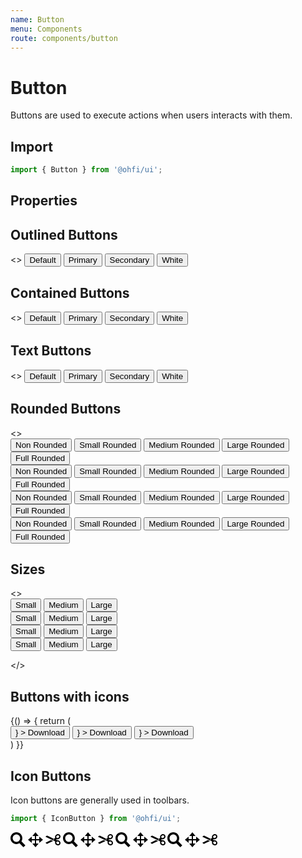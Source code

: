 ```yaml
---
name: Button
menu: Components
route: components/button
---
```



# Button

Buttons are used to execute actions when users interacts with them.

## Import

```javascript
import { Button } from '@ohfi/ui';
```

## Properties

<Props of={Button} />

## Outlined Buttons

<Playground>
  <>
    <Button variant="outlined" className="m-1">
      Default
    </Button>
    <Button variant="outlined" color="primary" className="m-1">
      Primary
    </Button>
    <Button variant="outlined" color="secondary" className="m-1">
      Secondary
    </Button>
    <Button variant="outlined" color="white" className="m-1">
      White
    </Button>
  </>
</Playground>

## Contained Buttons

<Playground>
  <>
    <Button variant="contained" className="m-1">
      Default
    </Button>
    <Button variant="contained" color="primary" className="m-1">
      Primary
    </Button>
    <Button variant="contained" color="secondary" className="m-1">
      Secondary
    </Button>
    <Button variant="contained" color="white" className="m-1">
      White
    </Button>
  </>
</Playground>

## Text Buttons

<Playground>
  <>
    <Button variant="text" className="m-1">
      Default
    </Button>
    <Button variant="text" color="primary" className="m-1">
      Primary
    </Button>
    <Button variant="text" color="secondary" className="m-1">
      Secondary
    </Button>
    <Button variant="text" color="white" className="m-1">
      White
    </Button>
  </>
</Playground>

## Rounded Buttons

<Playground>
  <>
    <div className="mb-2">
      <Button variant="contained" rounded="none" className="m-1">
        Non Rounded
      </Button>
      <Button variant="contained" rounded="small" className="m-1">
        Small Rounded
      </Button>
      <Button variant="contained" rounded="medium" className="m-1">
        Medium Rounded
      </Button>
      <Button variant="contained" rounded="large" className="m-1">
        Large Rounded
      </Button>
      <Button variant="contained" rounded="full" className="m-1">
        Full Rounded
      </Button>
    </div>
    <div className="mb-2">
      <Button
        variant="contained"
        rounded="none"
        color="primary"
        className="m-1"
      >
        Non Rounded
      </Button>
      <Button
        variant="contained"
        rounded="small"
        color="primary"
        className="m-1"
      >
        Small Rounded
      </Button>
      <Button
        variant="contained"
        rounded="medium"
        color="primary"
        className="m-1"
      >
        Medium Rounded
      </Button>
      <Button
        variant="contained"
        rounded="large"
        color="primary"
        className="m-1"
      >
        Large Rounded
      </Button>
      <Button
        variant="contained"
        rounded="full"
        color="primary"
        className="m-1"
      >
        Full Rounded
      </Button>
    </div>
    <div className="mb-2">
      <Button
        variant="contained"
        rounded="none"
        color="secondary"
        className="m-1"
      >
        Non Rounded
      </Button>
      <Button
        variant="contained"
        rounded="small"
        color="secondary"
        className="m-1"
      >
        Small Rounded
      </Button>
      <Button
        variant="contained"
        rounded="medium"
        color="secondary"
        className="m-1"
      >
        Medium Rounded
      </Button>
      <Button
        variant="contained"
        rounded="large"
        color="secondary"
        className="m-1"
      >
        Large Rounded
      </Button>
      <Button
        variant="contained"
        rounded="full"
        color="secondary"
        className="m-1"
      >
        Full Rounded
      </Button>
    </div>
    <div className="mb-2">
      <Button
        variant="contained"
        rounded="none"
        color="white"
        className="m-1"
      >
        Non Rounded
      </Button>
      <Button
        variant="contained"
        rounded="small"
        color="white"
        className="m-1"
      >
        Small Rounded
      </Button>
      <Button
        variant="contained"
        rounded="medium"
        color="white"
        className="m-1"
      >
        Medium Rounded
      </Button>
      <Button
        variant="contained"
        rounded="large"
        color="white"
        className="m-1"
      >
        Large Rounded
      </Button>
      <Button
        variant="contained"
        rounded="full"
        color="white"
        className="m-1"
      >
        Full Rounded
      </Button>
    </div>
  </>
</Playground>

## Sizes

<Playground>
  <>
    <div>
      <Button variant="contained" size="small" className="m-1">
        Small
      </Button>
      <Button variant="contained" size="medium" className="m-1">
        Medium
      </Button>
      <Button variant="contained" size="large" className="m-1">
        Large
      </Button>
    </div>
    <div>
      <Button
        variant="contained"
        size="small"
        color="primary"
        className="m-1"
      >
        Small
      </Button>
      <Button
        variant="contained"
        size="medium"
        color="primary"
        className="m-1"
      >
        Medium
      </Button>
      <Button
        variant="contained"
        size="large"
        color="primary"
        className="m-1"
      >
        Large
      </Button>
    </div>
    <div>
      <Button
        variant="contained"
        size="small"
        color="secondary"
        className="m-1"
      >
        Small
      </Button>
      <Button
        variant="contained"
        size="medium"
        color="secondary"
        className="m-1"
      >
        Medium
      </Button>
      <Button
        variant="contained"
        size="large"
        color="secondary"
        className="m-1"
      >
        Large
      </Button>
    </div>
    <div>
      <Button
        variant="contained"
        size="small"
        color="white"
        className="m-1"
      >
        Small
      </Button>
      <Button
        variant="contained"
        size="medium"
        color="white"
        className="m-1"
      >
        Medium
      </Button>
      <Button
        variant="contained"
        size="large"
        color="white"
        className="m-1"
      >
        Large
      </Button>
    </div>

</>

</Playground>

## Buttons with icons

<Playground>
{() => {
    return (
         <div className="flex">
        <Button
      variant="contained"
      color="primary"
      className="m-1"
      startIcon={
    <svg
      xmlns="http://www.w3.org/2000/svg"
      viewBox="0 0 20 20"
    >
      <path d="M13 8V2H7v6H2l8 8 8-8h-5zM0 18h20v2H0v-2z" />
    </svg>
  }
    >
      Download
    </Button>
     <Button
      variant="contained"
      color="primary"
      className="m-1"
      endIcon={
    <svg
      xmlns="http://www.w3.org/2000/svg"
      viewBox="0 0 20 20"
    >
      <path d="M13 8V2H7v6H2l8 8 8-8h-5zM0 18h20v2H0v-2z" />
    </svg>
  }
    >
      Download
    </Button>
    <Button
      variant="outlined"
      rounded="full"
      color="default"
      className="m-1"
      endIcon={
    <svg height="512pt" viewBox="0 0 512 512" width="512pt" xmlns="http://www.w3.org/2000/svg"><path d="m277.332031 128c0 11.78125-9.550781 21.332031-21.332031 21.332031s-21.332031-9.550781-21.332031-21.332031 9.550781-21.332031 21.332031-21.332031 21.332031 9.550781 21.332031 21.332031zm0 0"/><path d="m256 405.332031c-8.832031 0-16-7.167969-16-16v-165.332031h-21.332031c-8.832031 0-16-7.167969-16-16s7.167969-16 16-16h37.332031c8.832031 0 16 7.167969 16 16v181.332031c0 8.832031-7.167969 16-16 16zm0 0"/><path d="m256 512c-141.164062 0-256-114.835938-256-256s114.835938-256 256-256 256 114.835938 256 256-114.835938 256-256 256zm0-480c-123.519531 0-224 100.480469-224 224s100.480469 224 224 224 224-100.480469 224-224-100.480469-224-224-224zm0 0"/><path d="m304 405.332031h-96c-8.832031 0-16-7.167969-16-16s7.167969-16 16-16h96c8.832031 0 16 7.167969 16 16s-7.167969 16-16 16zm0 0"/></svg>
  }
    >
      Download
    </Button>
      </div>
    )
  }}

</Playground>

## Icon Buttons

Icon buttons are generally used in toolbars.

```javascript
import { IconButton } from '@ohfi/ui';
```

<Playground>
  <IconButton className="mr-2">
    <svg xmlns="http://www.w3.org/2000/svg" width="24" height="24" viewBox="0 0 24 24"><path d="M23.822 20.88l-6.353-6.354c.93-1.465 1.467-3.2 1.467-5.059.001-5.219-4.247-9.467-9.468-9.467s-9.468 4.248-9.468 9.468c0 5.221 4.247 9.469 9.468 9.469 1.768 0 3.421-.487 4.839-1.333l6.396 6.396 3.119-3.12zm-20.294-11.412c0-3.273 2.665-5.938 5.939-5.938 3.275 0 5.94 2.664 5.94 5.938 0 3.275-2.665 5.939-5.94 5.939-3.274 0-5.939-2.664-5.939-5.939z"/></svg>
  </IconButton>
  <IconButton className="mr-2" variant="text">
    <svg xmlns="http://www.w3.org/2000/svg" width="24" height="24" viewBox="0 0 24 24"><path d="M24 12l-6-5v4h-5v-5h4l-5-6-5 6h4v5h-5v-4l-6 5 6 5v-4h5v5h-4l5 6 5-6h-4v-5h5v4z"/></svg>
  </IconButton>
  <IconButton className="mr-2" variant="outlined" >
    <svg xmlns="http://www.w3.org/2000/svg" width="24" height="24" viewBox="0 0 24 24"><path d="M12.026 14.116c-3.475 1.673-7.504 3.619-8.484 4.09-1.848.889-3.542-1.445-3.542-1.445l8.761-4.226 3.265 1.581zm7.93 6.884c-.686 0-1.393-.154-2.064-.479-1.943-.941-2.953-3.001-2.498-4.854.26-1.057-.296-1.201-1.145-1.612l-14.189-6.866s1.7-2.329 3.546-1.436c1.134.549 5.689 2.747 9.614 4.651l.985-.474c.85-.409 1.406-.552 1.149-1.609-.451-1.855.564-3.913 2.51-4.848.669-.321 1.373-.473 2.054-.473 2.311 0 4.045 1.696 4.045 3.801 0 1.582-.986 3.156-2.613 3.973-1.625.816-2.765.18-4.38.965l-.504.245.552.27c1.613.789 2.754.156 4.377.976 1.624.819 2.605 2.392 2.605 3.97 0 2.108-1.739 3.8-4.044 3.8zm-2.555-12.815c.489 1.022 1.876 1.378 3.092.793 1.217-.584 1.809-1.893 1.321-2.916-.489-1.022-1.876-1.379-3.093-.794s-1.808 1.894-1.32 2.917zm-3.643 3.625c0-.414-.335-.75-.75-.75-.414 0-.75.336-.75.75s.336.75.75.75.75-.336.75-.75zm6.777 3.213c-1.215-.588-2.604-.236-3.095.786-.491 1.022.098 2.332 1.313 2.919 1.215.588 2.603.235 3.094-.787.492-1.021-.097-2.33-1.312-2.918z"/></svg>
  </IconButton>
  <IconButton className="mr-2" color="primary">
    <svg xmlns="http://www.w3.org/2000/svg" width="24" height="24" viewBox="0 0 24 24"><path d="M23.822 20.88l-6.353-6.354c.93-1.465 1.467-3.2 1.467-5.059.001-5.219-4.247-9.467-9.468-9.467s-9.468 4.248-9.468 9.468c0 5.221 4.247 9.469 9.468 9.469 1.768 0 3.421-.487 4.839-1.333l6.396 6.396 3.119-3.12zm-20.294-11.412c0-3.273 2.665-5.938 5.939-5.938 3.275 0 5.94 2.664 5.94 5.938 0 3.275-2.665 5.939-5.94 5.939-3.274 0-5.939-2.664-5.939-5.939z"/></svg>
  </IconButton>
  <IconButton className="mr-2" variant="text" color="primary">
    <svg xmlns="http://www.w3.org/2000/svg" width="24" height="24" viewBox="0 0 24 24"><path d="M24 12l-6-5v4h-5v-5h4l-5-6-5 6h4v5h-5v-4l-6 5 6 5v-4h5v5h-4l5 6 5-6h-4v-5h5v4z"/></svg>
  </IconButton>
  <IconButton className="mr-2" variant="outlined" color="primary">
    <svg xmlns="http://www.w3.org/2000/svg" width="24" height="24" viewBox="0 0 24 24"><path d="M12.026 14.116c-3.475 1.673-7.504 3.619-8.484 4.09-1.848.889-3.542-1.445-3.542-1.445l8.761-4.226 3.265 1.581zm7.93 6.884c-.686 0-1.393-.154-2.064-.479-1.943-.941-2.953-3.001-2.498-4.854.26-1.057-.296-1.201-1.145-1.612l-14.189-6.866s1.7-2.329 3.546-1.436c1.134.549 5.689 2.747 9.614 4.651l.985-.474c.85-.409 1.406-.552 1.149-1.609-.451-1.855.564-3.913 2.51-4.848.669-.321 1.373-.473 2.054-.473 2.311 0 4.045 1.696 4.045 3.801 0 1.582-.986 3.156-2.613 3.973-1.625.816-2.765.18-4.38.965l-.504.245.552.27c1.613.789 2.754.156 4.377.976 1.624.819 2.605 2.392 2.605 3.97 0 2.108-1.739 3.8-4.044 3.8zm-2.555-12.815c.489 1.022 1.876 1.378 3.092.793 1.217-.584 1.809-1.893 1.321-2.916-.489-1.022-1.876-1.379-3.093-.794s-1.808 1.894-1.32 2.917zm-3.643 3.625c0-.414-.335-.75-.75-.75-.414 0-.75.336-.75.75s.336.75.75.75.75-.336.75-.75zm6.777 3.213c-1.215-.588-2.604-.236-3.095.786-.491 1.022.098 2.332 1.313 2.919 1.215.588 2.603.235 3.094-.787.492-1.021-.097-2.33-1.312-2.918z"/></svg>
  </IconButton>
  <IconButton className="mr-2" color="secondary">
    <svg xmlns="http://www.w3.org/2000/svg" width="24" height="24" viewBox="0 0 24 24"><path d="M23.822 20.88l-6.353-6.354c.93-1.465 1.467-3.2 1.467-5.059.001-5.219-4.247-9.467-9.468-9.467s-9.468 4.248-9.468 9.468c0 5.221 4.247 9.469 9.468 9.469 1.768 0 3.421-.487 4.839-1.333l6.396 6.396 3.119-3.12zm-20.294-11.412c0-3.273 2.665-5.938 5.939-5.938 3.275 0 5.94 2.664 5.94 5.938 0 3.275-2.665 5.939-5.94 5.939-3.274 0-5.939-2.664-5.939-5.939z"/></svg>
  </IconButton>
  <IconButton className="mr-2" variant="text" color="secondary">
    <svg xmlns="http://www.w3.org/2000/svg" width="24" height="24" viewBox="0 0 24 24"><path d="M24 12l-6-5v4h-5v-5h4l-5-6-5 6h4v5h-5v-4l-6 5 6 5v-4h5v5h-4l5 6 5-6h-4v-5h5v4z"/></svg>
  </IconButton>
  <IconButton className="mr-2" variant="outlined" color="secondary">
    <svg xmlns="http://www.w3.org/2000/svg" width="24" height="24" viewBox="0 0 24 24"><path d="M12.026 14.116c-3.475 1.673-7.504 3.619-8.484 4.09-1.848.889-3.542-1.445-3.542-1.445l8.761-4.226 3.265 1.581zm7.93 6.884c-.686 0-1.393-.154-2.064-.479-1.943-.941-2.953-3.001-2.498-4.854.26-1.057-.296-1.201-1.145-1.612l-14.189-6.866s1.7-2.329 3.546-1.436c1.134.549 5.689 2.747 9.614 4.651l.985-.474c.85-.409 1.406-.552 1.149-1.609-.451-1.855.564-3.913 2.51-4.848.669-.321 1.373-.473 2.054-.473 2.311 0 4.045 1.696 4.045 3.801 0 1.582-.986 3.156-2.613 3.973-1.625.816-2.765.18-4.38.965l-.504.245.552.27c1.613.789 2.754.156 4.377.976 1.624.819 2.605 2.392 2.605 3.97 0 2.108-1.739 3.8-4.044 3.8zm-2.555-12.815c.489 1.022 1.876 1.378 3.092.793 1.217-.584 1.809-1.893 1.321-2.916-.489-1.022-1.876-1.379-3.093-.794s-1.808 1.894-1.32 2.917zm-3.643 3.625c0-.414-.335-.75-.75-.75-.414 0-.75.336-.75.75s.336.75.75.75.75-.336.75-.75zm6.777 3.213c-1.215-.588-2.604-.236-3.095.786-.491 1.022.098 2.332 1.313 2.919 1.215.588 2.603.235 3.094-.787.492-1.021-.097-2.33-1.312-2.918z"/></svg>
  </IconButton>
  <IconButton className="mr-2" color="white">
    <svg xmlns="http://www.w3.org/2000/svg" width="24" height="24" viewBox="0 0 24 24"><path d="M23.822 20.88l-6.353-6.354c.93-1.465 1.467-3.2 1.467-5.059.001-5.219-4.247-9.467-9.468-9.467s-9.468 4.248-9.468 9.468c0 5.221 4.247 9.469 9.468 9.469 1.768 0 3.421-.487 4.839-1.333l6.396 6.396 3.119-3.12zm-20.294-11.412c0-3.273 2.665-5.938 5.939-5.938 3.275 0 5.94 2.664 5.94 5.938 0 3.275-2.665 5.939-5.94 5.939-3.274 0-5.939-2.664-5.939-5.939z"/></svg>
  </IconButton>
  <IconButton className="mr-2" variant="text" color="white">
    <svg xmlns="http://www.w3.org/2000/svg" width="24" height="24" viewBox="0 0 24 24"><path d="M24 12l-6-5v4h-5v-5h4l-5-6-5 6h4v5h-5v-4l-6 5 6 5v-4h5v5h-4l5 6 5-6h-4v-5h5v4z"/></svg>
  </IconButton>
  <IconButton className="mr-2" variant="outlined" color="white">
    <svg xmlns="http://www.w3.org/2000/svg" width="24" height="24" viewBox="0 0 24 24"><path d="M12.026 14.116c-3.475 1.673-7.504 3.619-8.484 4.09-1.848.889-3.542-1.445-3.542-1.445l8.761-4.226 3.265 1.581zm7.93 6.884c-.686 0-1.393-.154-2.064-.479-1.943-.941-2.953-3.001-2.498-4.854.26-1.057-.296-1.201-1.145-1.612l-14.189-6.866s1.7-2.329 3.546-1.436c1.134.549 5.689 2.747 9.614 4.651l.985-.474c.85-.409 1.406-.552 1.149-1.609-.451-1.855.564-3.913 2.51-4.848.669-.321 1.373-.473 2.054-.473 2.311 0 4.045 1.696 4.045 3.801 0 1.582-.986 3.156-2.613 3.973-1.625.816-2.765.18-4.38.965l-.504.245.552.27c1.613.789 2.754.156 4.377.976 1.624.819 2.605 2.392 2.605 3.97 0 2.108-1.739 3.8-4.044 3.8zm-2.555-12.815c.489 1.022 1.876 1.378 3.092.793 1.217-.584 1.809-1.893 1.321-2.916-.489-1.022-1.876-1.379-3.093-.794s-1.808 1.894-1.32 2.917zm-3.643 3.625c0-.414-.335-.75-.75-.75-.414 0-.75.336-.75.75s.336.75.75.75.75-.336.75-.75zm6.777 3.213c-1.215-.588-2.604-.236-3.095.786-.491 1.022.098 2.332 1.313 2.919 1.215.588 2.603.235 3.094-.787.492-1.021-.097-2.33-1.312-2.918z"/></svg>
  </IconButton>
</Playground>
